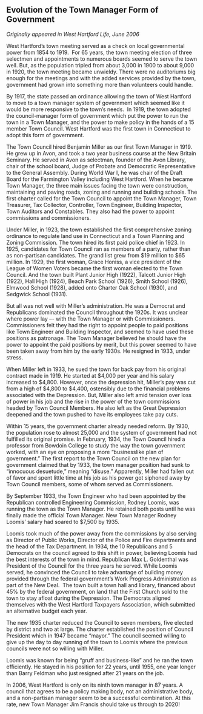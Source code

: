 ## Evolution of the Town Manager Form of Government {-}

*Originally appeared in West Hartford Life, June 2006*

West Hartford’s town meeting served as a check on local governmental power from 1854 to 1919.  For 65 years, the town meeting election of three selectmen and appointments to numerous boards seemed to serve the town well. But, as the population tripled from about 3,000 in 1900 to about 9,000 in 1920, the town meeting became unwieldy. There were no auditoriums big enough for the meetings and with the added services provided by the town, government had grown into something more than volunteers could handle.

By 1917, the state passed an ordinance allowing the town of West Hartford to move to a town manager system of government which seemed like it would be more responsive to the town’s needs.  In 1919, the town adopted the council-manager form of government which put the power to run the town in a Town Manager, and the power to make policy in the hands of a 15 member Town Council. West Hartford was the first town in Connecticut to adopt this form of government.

The Town Council hired Benjamin Miller as our first Town Manager in 1919. He grew up in Avon, and took a two year business course at the New Britain Seminary. He served in Avon as selectman, founder of the Avon Library, chair of the school board, Judge of Probate and Democratic Representative to the General Assembly. During World War I, he was chair of the Draft Board for the Farmington Valley including West Hartford. When he became Town Manager, the three main issues facing the town were construction, maintaining and paving roads, zoning and running and building schools. The first charter called for the Town Council to appoint the Town Manager, Town Treasurer, Tax Collector, Controller, Town Engineer, Building Inspector, Town Auditors and Constables. They also had the power to appoint commissions and commissioners.

Under Miller, in 1923, the town established the first comprehensive zoning ordinance to regulate land use in Connecticut and a Town Planning and Zoning Commission. The town hired its first paid police chief in 1923. In 1925, candidates for Town Council ran as members of a party, rather than as non-partisan candidates. The grand list grew from $19 million to $65 million. In 1929, the first woman, Grace Honiss, a vice president of the League of Women Voters became the first woman elected to the Town Council. And the town built Plant Junior High (1922), Talcott Junior High (1922), Hall High (1924), Beach Park School (1926), Smith School (1926), Elmwood School (1928), added onto Charter Oak School (1930), and Sedgwick School (1931).

But all was not well with Miller’s administration. He was a Democrat and Republicans dominated the Council throughout the 1920s. It was unclear where power lay –- with the Town Manager or with Commissioners. Commissioners felt they had the right to appoint people to paid positions like Town Engineer and Building Inspector, and seemed to have used these positions as patronage. The Town Manager believed he should have the power to appoint the paid positions by merit, but this power seemed to have been taken away from him by the early 1930s. He resigned in 1933, under stress.

When Miller left in 1933, he sued the town for back pay from his original contract made in 1919. He started at $4,000 per year and his salary increased to $4,800. However, once the depression hit, Miller’s pay was cut from a high of $4,800 to $4,400, ostensibly due to the financial problems associated with the Depression. But, Miller also left amid tension over loss of power in his job and the rise in the power of the town commissions headed by Town Council Members. He also left as the Great Depression deepened and the town pushed to have its employees take pay cuts.

Within 15 years, the government charter already needed reform. By 1930, the population rose to almost 25,000 and the system of government had not fulfilled its original promise. In February, 1934, the Town Council hired a professor from Bowdoin College to study the way the town government worked, with an eye on proposing a more “businesslike plan of government.” The first report to the Town Council on the new plan for government claimed that by 1933, the town manager position had sunk to “innocuous desuetude,” meaning “disuse.” Apparently, Miller had fallen out of favor and spent little time at his job as his power got siphoned away by Town Council members, some of whom served as Commissioners. 

By September 1933, the Town Engineer who had been appointed by the Republican controlled Engineering Commission, Rodney Loomis, was running the town as the Town Manager. He retained both posts until he was finally made the official Town Manager. New Town Manager Rodney Loomis’ salary had soared to $7,500 by 1935.

Loomis took much of the power away from the commissions by also serving as Director of Public Works, Director of the Police and Fire departments and the head of the Tax Department. In 1934, the 10 Republicans and 5 Democrats on the council agreed to this shift in power, believing Loomis had the best interests of the town in mind. Republican Max L. Goldenthal was President of the Council for the three years he served. While Loomis served, he convinced the Council to take advantage of building money provided through the federal government’s Work Progress Administration as part of the New Deal.  The town built a town hall and library, financed about 45% by the federal government, on land that the First Church sold to the town to stay afloat during the Depression. The Democrats aligned themselves with the West Hartford Taxpayers Association, which submitted an alternative budget each year.

The new 1935 charter reduced the Council to seven members, five elected by district and two at large. The charter established the position of Council President which in 1947 became “mayor.” The council seemed willing to give up the day to day running of the town to Loomis where the previous councils were not so willing with Miller.

Loomis was known for being “gruff and business-like” and he ran the town efficiently. He stayed in his position for 22 years, until 1955, one year longer than Barry Feldman who just resigned after 21 years on the job.

In 2006, West Hartford is only on its ninth town manager in 87 years. A council that agrees to be a policy making body, not an administrative body, and a non-partisan manager seem to be a successful combination. At this rate, new Town Manager Jim Francis should take us through to 2020!
